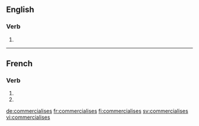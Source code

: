 {{also|commercialisés}}
==English==

===Verb===
{{head|en}}

# {{en-third-person singular of|commercialise}}

----

==French==

===Verb===
{{fr-verb-form}}

# {{conjugation of|commercialiser||2|s|pres|ind|lang=fr}}
# {{conjugation of|commercialiser||2|s|pres|sub|lang=fr}}

[[de:commercialises]]
[[fr:commercialises]]
[[fi:commercialises]]
[[sv:commercialises]]
[[vi:commercialises]]
